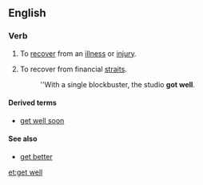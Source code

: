 ==English==

===Verb===
{{en-verb|head={{l|en|get}} {{l|en|well}}|gets|getting|got|{{qualifier|chiefly British}} '''{{l|en|got}}''', {{qualifier|North American or British archaic}} '''{{l|en|gotten}}'''}}

# {{context|idiomatic|lang=en}} To [[recover]] from an [[illness]] or [[injury]].
# {{context|idiomatic|business|lang=en}} To recover from financial [[straits]].
#: ''With a single blockbuster, the studio '''got well'''.

====Derived terms====
* [[get well soon]]

====See also====
* [[get better]]

[[et:get well]]
